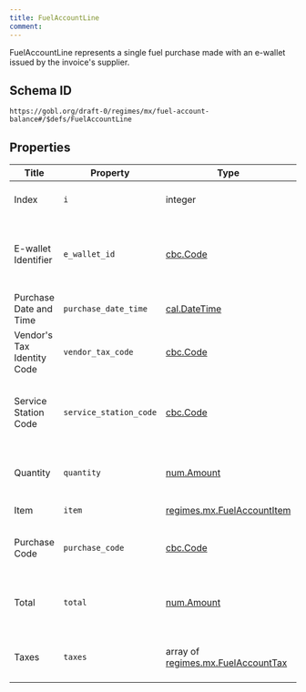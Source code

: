 ```yaml
---
title: FuelAccountLine
comment: 
---
```


FuelAccountLine represents a single fuel purchase made with an e-wallet issued by the invoice's supplier.

## Schema ID

`https://gobl.org/draft-0/regimes/mx/fuel-account-balance#/$defs/FuelAccountLine`

## Properties

| Title                      | Property               | Type                                                                       | Req. | Description                                                                        |
|----------------------------|------------------------|----------------------------------------------------------------------------|------|------------------------------------------------------------------------------------|
| Index                      | `i`                    | integer                                                                    |      | Index of the line starting from 1 (calculated)                                     |
| E-wallet Identifier        | `e_wallet_id`          | [cbc.Code](/draft-0/cbc/code)                                              | true | Identifier of the e-wallet used to make the purchase (maps to `Identificador`).    |
| Purchase Date and Time     | `purchase_date_time`   | [cal.DateTime](/draft-0/cal/date_time)                                     | true | Date and time of the purchase (maps to `Fecha`).                                   |
| Vendor's Tax Identity Code | `vendor_tax_code`      | [cbc.Code](/draft-0/cbc/code)                                              | true | Tax Identity Code of the fuel's vendor (maps to `Rfc`)                             |
| Service Station Code       | `service_station_code` | [cbc.Code](/draft-0/cbc/code)                                              | true | Code of the service station where the purchase was made (maps to `ClaveEstacion`). |
| Quantity                   | `quantity`             | [num.Amount](/draft-0/num/amount)                                          | true | Amount of fuel units purchased (maps to `Cantidad`)                                |
| Item                       | `item`                 | [regimes.mx.FuelAccountItem](/draft-0/regimes/mx/fuel_account_item)        | true | Details of the fuel purchased.                                                     |
| Purchase Code              | `purchase_code`        | [cbc.Code](/draft-0/cbc/code)                                              | true | Identifier of the purchase (maps to `FolioOperacion`).                             |
| Total                      | `total`                | [num.Amount](/draft-0/num/amount)                                          |      | Result of quantity multiplied by the unit price (maps to `Importe`).               |
| Taxes                      | `taxes`                | array of [regimes.mx.FuelAccountTax](/draft-0/regimes/mx/fuel_account_tax) | true | Map of taxes applied to the purchase (maps to `Traslados`).                        |

